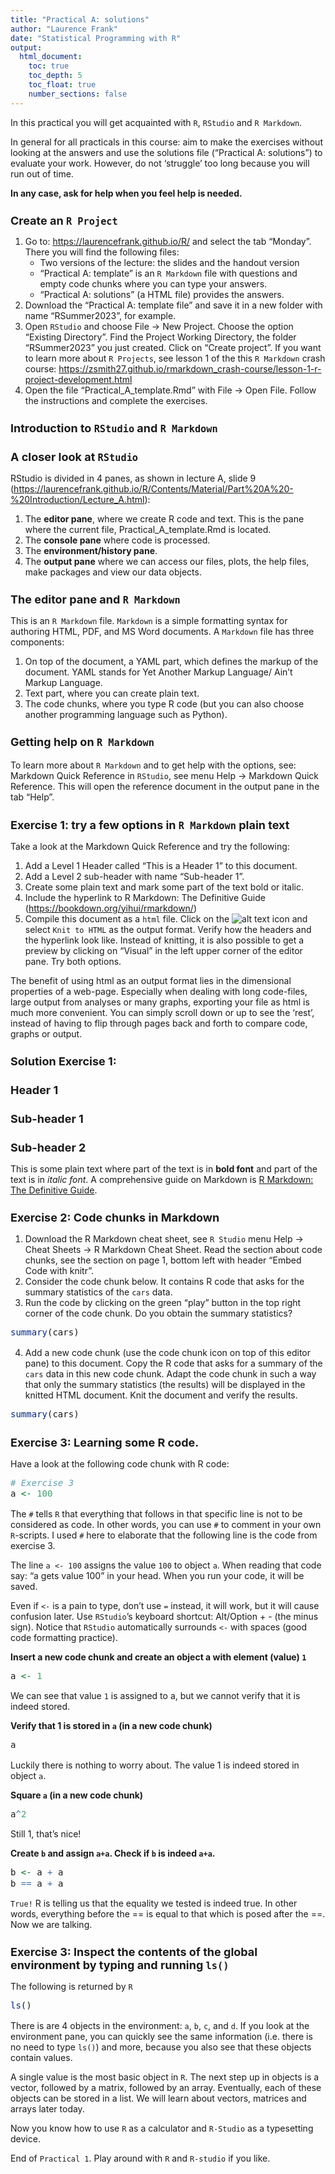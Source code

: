 ```yaml
---
title: "Practical A: solutions"
author: "Laurence Frank"
date: "Statistical Programming with R"
output: 
  html_document:
    toc: true
    toc_depth: 5
    toc_float: true
    number_sections: false
---
```

<style type="text/css">

body{ /* Normal  */
      font-size: 14px;
  }
td {  /* Table  */
  font-size: 14px;
}
h1.title {
  font-size: 18px;
  color: DarkBlue;
}
h1 { /* Header 1 */
  font-size: 18px;
}
h2 { /* Header 2 */
    font-size: 18px;
}
h3 { /* Header 3 */
  font-size: 18px;
}
code.r{ /* Code block */
    font-size: 14px;
}
pre { /* Code block - determines code spacing between lines */
    font-size: 14px;
}
</style>


In this practical you will get acquainted with `R`, `RStudio` and `R Markdown`.

In general for all practicals in this course: aim to make the exercises without looking at the answers and use the solutions file ("Practical A: solutions") to evaluate your work. However, do not 'struggle' too long because you will run out of time.

**In any case, ask for help when you feel help is needed.**

# Create an `R Project`

1.  Go to: <https://laurencefrank.github.io/R/> and select the tab "Monday". There you will find the following files:
    -   Two versions of the lecture: the slides and the handout version
    -   "Practical A: template" is an `R Markdown` file with questions and empty code chunks where you can type your answers.
    -   "Practical A: solutions" (a HTML file) provides the answers.
2.  Download the "Practical A: template file" and save it in a new folder with name "RSummer2023", for example.
3.  Open `RStudio` and choose File -\> New Project. Choose the option "Existing Directory". Find the Project Working Directory, the folder "RSummer2023" you just created. Click on "Create project". If you want to learn more about `R Projects`, see lesson 1 of the this `R Markdown` crash course: <https://zsmith27.github.io/rmarkdown_crash-course/lesson-1-r-project-development.html>
4.  Open the file "Practical_A_template.Rmd" with File -> Open File. Follow the instructions and complete the exercises.

# Introduction to `RStudio` and `R Markdown`

## A closer look at `RStudio`

RStudio is divided in 4 panes, as shown in lecture A, slide 9 (<https://laurencefrank.github.io/R/Contents/Material/Part%20A%20-%20Introduction/Lecture_A.html>):

1.  The **editor pane**, where we create R code and text. This is the pane where the current file, Practical_A_template.Rmd is located.
2.  The **console pane** where code is processed.
3.  The **environment/history pane**.
4.  The **output pane** where we can access our files, plots, the help files, make packages and view our data objects.

## The editor pane and `R Markdown`

This is an `R Markdown` file. `Markdown` is a simple formatting syntax for authoring HTML, PDF, and MS Word documents. A `Markdown` file has three components:

1.  On top of the document, a YAML part, which defines the markup of the document. YAML stands for Yet Another Markup Language/ Ain't Markup Language.
2.  Text part, where you can create plain text.
3.  The code chunks, where you type R code (but you can also choose another programming language such as Python).

### Getting help on `R Markdown`
To learn more about `R Markdown` and to get help with the options, see: 
Markdown Quick Reference in `RStudio`, see menu Help -> Markdown Quick Reference. This will open the reference document in the output pane in the tab "Help". 

## Exercise 1: try a few options in `R Markdown` plain text

Take a look at the Markdown Quick Reference and try the following:

1. Add a Level 1 Header called "This is a Header 1" to this document.
2. Add a Level 2 sub-header with name "Sub-header 1".
3. Create some plain text and mark some part of the text bold or italic. 
4. Include the hyperlink to R Markdown: The Definitive Guide (<https://bookdown.org/yihui/rmarkdown/>)
5. Compile this document as a `html` file. Click on the ![alt text](figuresPractical/Knit-button.png) icon and select `Knit to HTML` as the output format. Verify how the headers and the hyperlink look like. Instead of knitting, it is also possible to get a preview by clicking on "Visual" in the left upper corner of the editor pane. Try both options.

The benefit of using html as an output format lies in the dimensional properties of a web-page. Especially when dealing with long code-files, large output from analyses or many graphs, exporting your file as html is much more convenient. You can simply scroll down or up to see the 'rest', instead of having to flip through pages back and forth to compare code, graphs or output.

### Solution Exercise 1:

# Header 1

## Sub-header 1

## Sub-header 2

This is some plain text where part of the text is in **bold font** and part of the text is in *italic font*. A comprehensive guide on Markdown is [R Markdown: The Definitive Guide](https://bookdown.org/yihui/rmarkdown/).

## Exercise 2: Code chunks in Markdown

1. Download the R Markdown cheat sheet, see `R Studio` menu Help -> Cheat Sheets -> R Markdown Cheat Sheet. Read the section about code chunks, see the section on page 1, bottom left with header "Embed Code with knitr".
2. Consider the code chunk below. It contains R code that asks for the summary statistics of the `cars` data. 
3. Run the code by clicking on the green "play" button in the top right corner of the code chunk. Do you obtain the summary statistics?

```r
summary(cars)
```

4. Add a new code chunk (use the code chunk icon on top of this editor pane) to this document. Copy the R code that asks for a summary of the `cars` data in this new code chunk. Adapt the code chunk in such a way that only the summary statistics (the results) will be displayed in the knitted HTML document. Knit the document and verify the results.

```r
summary(cars)
```


## Exercise 3: Learning some R code.

Have a look at the following code chunk with R code:
```r
# Exercise 3
a <- 100
```

The `#` tells `R` that everything that follows in that specific line is not to be considered as code. In other words, you can use `#` to comment in your own `R`-scripts. I used `#` here to elaborate that the following line is the code from exercise 3.

The line `a <- 100` assigns the value `100` to object `a`. When reading that code say: "a gets value 100" in your head. When you run your code, it will be saved.

Even if `<-` is a pain to type, don't use `=` instead, it will work, but it will cause confusion later. Use `RStudio`'s keyboard shortcut: Alt/Option + - (the minus sign). Notice that `RStudio` automatically surrounds `<-` with spaces (good code formatting practice).

**Insert a new code chunk and create an object a with element (value) `1`**
```r
a <- 1
```

We can see that value `1` is assigned to a, but we cannot verify that it is 
indeed stored. 

**Verify that 1 is stored in `a` (in a new code chunk)**
```r
a
```

Luckily there is nothing to worry about. The value 1 is indeed stored in
object `a`.

**Square `a` (in a new code chunk)** 
```r
a^2
```

Still 1, that's nice!

**Create `b` and assign `a+a`. Check if `b` is indeed `a+a`. **
```r
b <- a + a
b == a + a
```

`True!` R is telling us that the equality we tested is indeed true. In other 
words, everything before the == is equal to that which is posed after the ==. 
Now we are talking. 

## Exercise 3: Inspect the contents of the global environment by typing and running `ls()`

The following is returned by `R`

```r
ls()
```

There is are 4 objects in the environment: `a`, `b`, `c`, and `d`. If you look at the environment pane, you can quickly see the same information (i.e. there is no need to type `ls()`) and more, because you also see that these objects contain values. 

A single value is the most basic object in `R`. The next step up in objects is a vector, followed by a matrix, followed by an array. Eventually, each of these objects can be stored in a list. We will learn about vectors, matrices and arrays later today.

Now you know how to use `R` as a calculator and `R-Studio` as a typesetting 
device. 

End of `Practical 1`. Play around with `R` and `R-studio` if you like.
